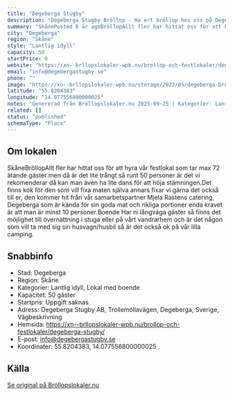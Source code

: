 ```yaml
---
title: "Degeberga Stugby"
description: "Degeberga Stugby Bröllop - Ha ert bröllop hos oss på Degeberga Stugby. Se vår fina Bröllopslokal. Skicka gärna en förfrågan så hjälper vi Er!"
summary: "SkånePosted 6 år agoBröllopAllt fler har hittat oss för att hyra vår festlokal som tar max 72 ätande gäster men då är det lite trångt så runt 50 personer är det vi rekomenderar då kan man även ha…"
city: "Degeberga"
region: "Skåne"
style: "Lantlig idyll"
capacity: 50
startPrice: 0
website: "https://xn--brllopslokaler-wpb.nu/brollop-och-festlokaler/degeberga-stugby/"
email: "info@degebergastugby.se"
phone: ""
image: "https://xn--brllopslokaler-wpb.nu/storage/2022/05/degeberga-brollopslokal-festlokal-brollop-festvaning.webp"
latitude: "55.8204383"
longitude: "14.077556800000025"
notes: "Genererad från Bröllopslokaler.nu 2025-09-25 | Kategorier: Lantlig idyll, Lokal med boende"
related: []
status: "published"
schemaType: "Place"
---
```


## Om lokalen

SkåneBröllopAllt fler har hittat oss för att hyra vår festlokal som tar max 72 ätande gäster men då är det lite trångt så runt 50 personer är det vi rekomenderar då kan man även ha lite dans för att höja stämningen.Det finns kök för den som vill fixa maten själva annars fixar vi gärna det också till er, den kommer hit från vår samarbetspartner Mjela Rastens catering, Degeberga som är kända för sin goda mat och rikliga portioner enda kravet är att man är minst 10 personer.Boende Har ni långväga gäster så finns det möjlighet till övernattning i stuga eller på vårt vandrarhem och är det någon som vill ta med sig sin husvagn/husbil så är det också ok på vår lilla camping.

## Snabbinfo

- Stad: Degeberga
- Region: Skåne
- Kategorier: Lantlig idyll, Lokal med boende
- Kapacitet: 50 gäster
- Startpris: Uppgift saknas
- Adress: Degeberga Stugby AB, Trollemöllavägen, Degeberga, Sverige, Vägbeskrivning
- Hemsida: https://xn--brllopslokaler-wpb.nu/brollop-och-festlokaler/degeberga-stugby/
- E-post: info@degebergastugby.se
- Koordinater: 55.8204383, 14.077556800000025

## Källa

[Se original på Bröllopslokaler.nu](https://xn--brllopslokaler-wpb.nu/brollop-och-festlokaler/degeberga-stugby/)
